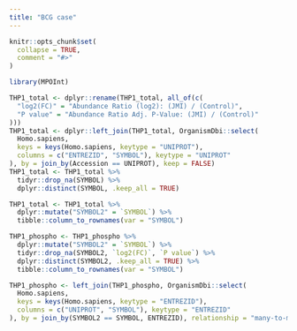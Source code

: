 ```yaml
---
title: "BCG case"
---
```


```r
knitr::opts_chunk$set(
  collapse = TRUE,
  comment = "#>"
)
```

```r
library(MPOInt)
```

```r
THP1_total <- dplyr::rename(THP1_total, all_of(c(
  "log2(FC)" = "Abundance Ratio (log2): (JMI) / (Control)",
  "P value" = "Abundance Ratio Adj. P-Value: (JMI) / (Control)"
)))
THP1_total <- dplyr::left_join(THP1_total, OrganismDbi::select(
  Homo.sapiens,
  keys = keys(Homo.sapiens, keytype = "UNIPROT"),
  columns = c("ENTREZID", "SYMBOL"), keytype = "UNIPROT"
), by = join_by(Accession == UNIPROT), keep = FALSE)
THP1_total <- THP1_total %>%
  tidyr::drop_na(SYMBOL) %>%
  dplyr::distinct(SYMBOL, .keep_all = TRUE)

THP1_total <- THP1_total %>%
  dplyr::mutate("SYMBOL2" = `SYMBOL`) %>%
  tibble::column_to_rownames(var = "SYMBOL")
```

```r
THP1_phospho <- THP1_phospho %>%
  dplyr::mutate("SYMBOL2" = `SYMBOL`) %>%
  tidyr::drop_na(SYMBOL2, `log2(FC)`, `P value`) %>%
  dplyr::distinct(SYMBOL2, .keep_all = TRUE) %>%
  tibble::column_to_rownames(var = "SYMBOL")

THP1_phospho <- left_join(THP1_phospho, OrganismDbi::select(
  Homo.sapiens,
  keys = keys(Homo.sapiens, keytype = "ENTREZID"),
  columns = c("UNIPROT", "SYMBOL"), keytype = "ENTREZID"
), by = join_by(SYMBOL2 == SYMBOL, ENTREZID), relationship = "many-to-many")
```

```r

```





